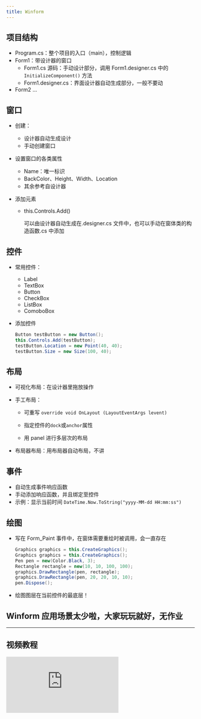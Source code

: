 ```yaml
---
title: Winform
---
```


## 项目结构

- Program.cs：整个项目的入口（main），控制逻辑
- Form1：带设计器的窗口
  - Form1.cs 源码：手动设计部分，调用 Form1.designer.cs 中的`InitializeComponent()` 方法
  - Form1.designer.cs：界面设计器自动生成部分，一般不要动
- Form2 ...

## 窗口

- 创建：
  - 设计器自动生成设计
  - 手动创建窗口
- 设置窗口的各类属性
  - Name：唯一标识
  - BackColor、Height、Width、Location
  - 其余参考自设计器
- 添加元素

  - this.Controls.Add()

    可以由设计器自动生成在.designer.cs 文件中，也可以手动在窗体类的构造函数.cs 中添加

## 控件

- 常用控件：
  - Label
  - TextBox
  - Button
  - CheckBox
  - ListBox
  - ComoboBox
- 添加控件

  ```c#
  Button testButton = new Button();
  this.Controls.Add(testButton);
  testButton.Location = new Point(40, 40);
  testButton.Size = new Size(100, 40);
  ```

## 布局

- 可视化布局：在设计器里拖放操作

- 手工布局：

  - 可重写 `override void OnLayout (LayoutEventArgs levent)`
  - 指定控件的`dock`或`anchor`属性

  - 用 panel 进行多层次的布局

- 布局器布局：用布局器自动布局，不讲

## 事件

- 自动生成事件响应函数
- 手动添加响应函数，并且绑定至控件
- 示例：显示当前时间 `DateTime.Now.ToString("yyyy-MM-dd HH:mm:ss")`

## 绘图

- 写在 Form_Paint 事件中，在窗体需要重绘时被调用，会一直存在

  ```c#
  Graphics graphics = this.CreateGraphics();
  Graphics graphics = this.CreateGraphics();
  Pen pen = new(Color.Black, 3);
  Rectangle rectangle = new(10, 10, 100, 100);
  graphics.DrawRectangle(pen, rectangle);
  graphics.DrawRectangle(pen, 20, 20, 10, 10);
  pen.Dispose();
  ```

- 绘图图层在当前控件的最底层！

## Winform 应用场景太少啦，大家玩玩就好，无作业

---

## 视频教程

<div style={{ position: "relative", padding: "30% 45%" }}>
  <iframe
    style={{
      position: "absolute",
      width: "100%",
      height: "100%",
      left: 0,
      top: 0,
    }}
    src="https://player.bilibili.com/player.html?aid=765901878&bvid=BV1vr4y1e7pe&cid=490985394&page=6&as_wide=1&high_quality=1&danmaku=0"
    frameborder="no"
    scrolling="no"
    allowfullscreen="true"
  ></iframe>
</div>
